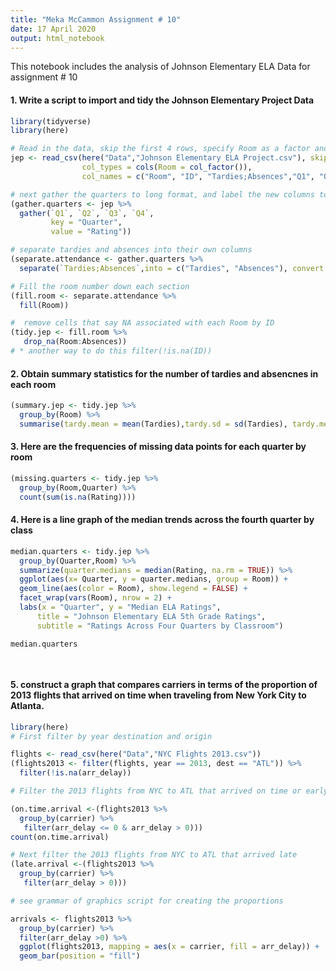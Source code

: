 ---
title: "Meka McCammon Assignment # 10"
date: 17 April 2020
output: html_notebook
---

This notebook includes the analysis of Johnson Elementary ELA Data for assignment # 10


#### 1. Write a script to import and tidy the Johnson Elementary Project Data
```{r include=FALSE}
library(tidyverse)
library(here)
```
```{r include=FALSE}
# Read in the data, skip the first 4 rows, specify Room as a factor and name the columns
jep <- read_csv(here("Data","Johnson Elementary ELA Project.csv"), skip = 4,
                col_types = cols(Room = col_factor()),
                col_names = c("Room", "ID", "Tardies;Absences","Q1", "Q2", "Q3", "Q4"))
```
```{r include=FALSE}
# next gather the quarters to long format, and label the new columns to refer to quarter and the rating
(gather.quarters <- jep %>%
  gather(`Q1`, `Q2`, `Q3`, `Q4`,
         key = "Quarter",
         value = "Rating"))
```
```{r include=FALSE}
# separate tardies and absences into their own columns
(separate.attendance <- gather.quarters %>%
  separate(`Tardies;Absences`,into = c("Tardies", "Absences"), convert = TRUE))
```
```{r include=FALSE}
# Fill the room number down each section 
(fill.room <- separate.attendance %>% 
  fill(Room))
```
```{r echo=FALSE}
#  remove cells that say NA associated with each Room by ID 
(tidy.jep <- fill.room %>% 
   drop_na(Room:Absences))
# * another way to do this filter(!is.na(ID))
```


#### 2. Obtain summary statistics for the number of tardies and absencnes in each room 

```{r echo=TRUE}
(summary.jep <- tidy.jep %>%
  group_by(Room) %>%
  summarise(tardy.mean = mean(Tardies),tardy.sd = sd(Tardies), tardy.median = median(Tardies), tardy.quantile1 = quantile(Tardies, probs = 0.25, na.rm = TRUE), tardy.quantile3 = quantile(Tardies, probs = 0.75, na.rm = TRUE), absence.mean = mean(Absences),absence.sd = sd(Absences), absence.median = median(Absences), absence.quantile1 = quantile(Absences, probs = 0.25, na.rm = TRUE), absence.quantile3 = quantile(Absences, probs = 0.75, na.rm = TRUE)))
```


#### 3. Here are the frequencies of missing data points for each quarter by room 
```{r echo=TRUE}
(missing.quarters <- tidy.jep %>%
  group_by(Room,Quarter) %>%
  count(sum(is.na(Rating))))
```

#### 4. Here is a line graph of the median trends across the fourth quarter by class
```{r echo=TRUE}
median.quarters <- tidy.jep %>%
  group_by(Quarter,Room) %>%
  summarize(quarter.medians = median(Rating, na.rm = TRUE)) %>%
  ggplot(aes(x= Quarter, y = quarter.medians, group = Room)) +
  geom_line(aes(color = Room), show.legend = FALSE) +
  facet_wrap(vars(Room), nrow = 2) +
  labs(x = "Quarter", y = "Median ELA Ratings",
      title = "Johnson Elementary ELA 5th Grade Ratings",
      subtitle = "Ratings Across Four Quarters by Classroom")

median.quarters

  
```
#### 5. construct a graph that compares carriers in terms of the proportion of 2013 flights that arrived on time when traveling from New York City to Atlanta. 

```{r include=FALSE}
library(here)
# First filter by year destination and origin

flights <- read_csv(here("Data","NYC Flights 2013.csv")) 
(flights2013 <- filter(flights, year == 2013, dest == "ATL")) %>%
  filter(!is.na(arr_delay))
```
```{r include=FALSE}

# Filter the 2013 flights from NYC to ATL that arrived on time or early 

(on.time.arrival <-(flights2013 %>%
  group_by(carrier) %>%
   filter(arr_delay <= 0 & arr_delay > 0)))
count(on.time.arrival)
```
```{r include=FALSE}

# Next filter the 2013 flights from NYC to ATL that arrived late 
(late.arrival <-(flights2013 %>%
  group_by(carrier) %>%
   filter(arr_delay > 0)))
```
```{r}
# see grammar of graphics script for creating the proportions

arrivals <- flights2013 %>%
  group_by(carrier) %>%
  filter(arr_delay >0) %>%
  ggplot(flights2013, mapping = aes(x = carrier, fill = arr_delay)) +
  geom_bar(position = "fill")

```


